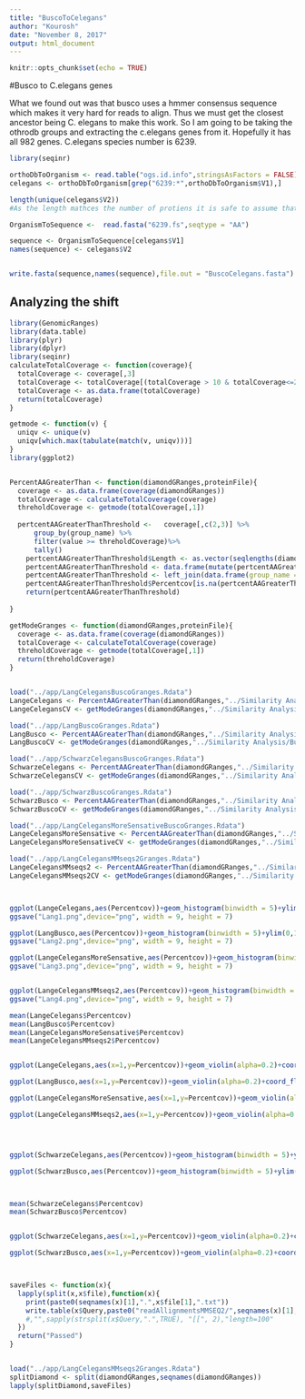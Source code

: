 ```yaml
---
title: "BuscoToCelegans"
author: "Kourosh"
date: "November 8, 2017"
output: html_document
---
```


```r
knitr::opts_chunk$set(echo = TRUE)
```

#Busco to C.elegans genes

What we found out was that busco uses a hmmer consensus sequence which makes it very hard for reads to align. Thus we must get the closest ancestor being C. elegans to make this work. So I am going to be taking the othrodb groups and extracting the c.elegans genes from it. Hopefully it has all 982 genes. C.elegans species number is 6239. 

```r
library(seqinr)

orthoDbToOrganism <- read.table("ogs.id.info",stringsAsFactors = FALSE)
celegans <- orthoDbToOrganism[grep("6239:*",orthoDbToOrganism$V1),]

length(unique(celegans$V2))
#As the length mathces the number of protiens it is safe to assume that the protiens are all there. So now to extra the genes.

OrganismToSequence <-  read.fasta("6239.fs",seqtype = "AA")

sequence <- OrganismToSequence[celegans$V1]
names(sequence) <- celegans$V2


write.fasta(sequence,names(sequence),file.out = "BuscoCelegans.fasta")


```


## Analyzing the shift


```r
library(GenomicRanges)
library(data.table)
library(plyr)
library(dplyr)
library(seqinr)
calculateTotalCoverage <- function(coverage){
  totalCoverage <- coverage[,3]
  totalCoverage <- totalCoverage[(totalCoverage > 10 & totalCoverage<=200)]   #Limited the data so it is easier to see the main parts of it. We can also limit the data later on as well. 
  totalCoverage <- as.data.frame(totalCoverage)
  return(totalCoverage)
}

getmode <- function(v) {
  uniqv <- unique(v)
  uniqv[which.max(tabulate(match(v, uniqv)))]
}
library(ggplot2)


PercentAAGreaterThan <- function(diamondGRanges,proteinFile){
  coverage <- as.data.frame(coverage(diamondGRanges))
  totalCoverage <- calculateTotalCoverage(coverage)
  threholdCoverage <- getmode(totalCoverage[,1])
  
  pertcentAAGreaterThanThreshold <-   coverage[,c(2,3)] %>%
      group_by(group_name) %>%
      filter(value >= threholdCoverage)%>%
      tally()
    pertcentAAGreaterThanThreshold$Length <- as.vector(seqlengths(diamondGRanges)[pertcentAAGreaterThanThreshold$group_name])
    pertcentAAGreaterThanThreshold <- data.frame(mutate(pertcentAAGreaterThanThreshold,Percentcov=n/Length*100))
    pertcentAAGreaterThanThreshold <- left_join(data.frame(group_name = names(read.fasta(proteinFile))),pertcentAAGreaterThanThreshold)
    pertcentAAGreaterThanThreshold$Percentcov[is.na(pertcentAAGreaterThanThreshold$Percentcov)] = 0
    return(pertcentAAGreaterThanThreshold)
  
}

getModeGranges <- function(diamondGRanges,proteinFile){
  coverage <- as.data.frame(coverage(diamondGRanges))
  totalCoverage <- calculateTotalCoverage(coverage)
  threholdCoverage <- getmode(totalCoverage[,1])
  return(threholdCoverage)
}


load("../app/LangCelegansBuscoGranges.Rdata")
LangeCelegans <- PercentAAGreaterThan(diamondGRanges,"../Similarity Analysis/BuscoCelegans.fasta")
LangeCelegansCV <- getModeGranges(diamondGRanges,"../Similarity Analysis/BuscoCelegans.fasta")

load("../app/LangBuscoGranges.Rdata")
LangBusco <- PercentAAGreaterThan(diamondGRanges,"../Similarity Analysis/BuscoProteinSet.fa")
LangBuscoCV <- getModeGranges(diamondGRanges,"../Similarity Analysis/BuscoProteinSet.fa")

load("../app/SchwarzCelegansBuscoGranges.Rdata")
SchwarzeCelegans <- PercentAAGreaterThan(diamondGRanges,"../Similarity Analysis/BuscoCelegans.fasta")
SchwarzeCelegansCV <- getModeGranges(diamondGRanges,"../Similarity Analysis/BuscoCelegans.fasta")

load("../app/SchwarzBuscoGranges.Rdata")
SchwarzBusco <- PercentAAGreaterThan(diamondGRanges,"../Similarity Analysis/BuscoProteinSet.fa")
SchwarzBuscoCV <- getModeGranges(diamondGRanges,"../Similarity Analysis/BuscoProteinSet.fa")

load("../app/LangCelegansMoreSensativeBuscoGranges.Rdata")
LangeCelegansMoreSensative <- PercentAAGreaterThan(diamondGRanges,"../Similarity Analysis/BuscoCelegans.fasta")
LangeCelegansMoreSensativeCV <- getModeGranges(diamondGRanges,"../Similarity Analysis/BuscoCelegans.fasta")

load("../app/LangCelegansMMseqs2Granges.Rdata")
LangeCelegansMMseqs2 <- PercentAAGreaterThan(diamondGRanges,"../Similarity Analysis/BuscoCelegans.fasta")
LangeCelegansMMseqs2CV <- getModeGranges(diamondGRanges,"../Similarity Analysis/BuscoCelegans.fasta")



ggplot(LangeCelegans,aes(Percentcov))+geom_histogram(binwidth = 5)+ylim(0,110)+labs(title = "Laing sequencing reads aligned to C.elegans BUSCO proteins using DIAMOND", subtitle = paste("CoverageThreshold =",LangeCelegansCV), x = paste("Percent of amino acids with minimum depth >= ",LangeCelegansCV), y = "Count")
ggsave("Lang1.png",device="png", width = 9, height = 7)

ggplot(LangBusco,aes(Percentcov))+geom_histogram(binwidth = 5)+ylim(0,110) +labs(title = "Laing sequencing reads aligned to BUSCO proteins using DIAMOND",subtitle = paste("CoverageThreshold =",LangBuscoCV), x = paste("Percent of amino acids with minimum depth >= ",LangBuscoCV), y = "Count")
ggsave("Lang2.png",device="png", width = 9, height = 7)

ggplot(LangeCelegansMoreSensative,aes(Percentcov))+geom_histogram(binwidth = 5)+ylim(0,110) + labs(title = "Laing sequencing reads aligned to C.elegans BUSCO proteins using DIAMOND More Sensitive",subtitle = paste("CoverageThreshold =",LangeCelegansMoreSensativeCV), x = paste("Percent of amino acids with minimum depth >= ",LangeCelegansMoreSensativeCV), y = "Count")
ggsave("Lang3.png",device="png", width = 9, height = 7)


ggplot(LangeCelegansMMseqs2,aes(Percentcov))+geom_histogram(binwidth = 5)+ylim(0,110) + labs(title = "Laing sequencing reads aligned to C.elegans BUSCO Proteins using MMseqs2",subtitle = paste("CoverageThreshold =",LangeCelegansMMseqs2CV), x = paste("Percent of amino acids with minimum depth >= ",LangeCelegansMMseqs2CV), y = "Count")
ggsave("Lang4.png",device="png", width = 9, height = 7)

mean(LangeCelegans$Percentcov)
mean(LangBusco$Percentcov)
mean(LangeCelegansMoreSensative$Percentcov)
mean(LangeCelegansMMseqs2$Percentcov)


ggplot(LangeCelegans,aes(x=1,y=Percentcov))+geom_violin(alpha=0.2)+coord_flip()+geom_jitter(shape=16,size=0.4) + labs(title = "Laing Aligned  to C.elegans Busco Proteins",subtitle = paste("CoverageThreshold =",LangeCelegansCV))

ggplot(LangBusco,aes(x=1,y=Percentcov))+geom_violin(alpha=0.2)+coord_flip()+geom_jitter(shape=16,size=0.4) + labs(title = "Laing Aligned  to Busco Proteins",subtitle = paste("CoverageThreshold =",LangBuscoCV))

ggplot(LangeCelegansMoreSensative,aes(x=1,y=Percentcov))+geom_violin(alpha=0.2)+coord_flip()+geom_jitter(shape=16,size=0.4)+ labs(title = "Laing Aligned  to C.elegans Busco Proteins Using More Sensitive",subtitle = paste("CoverageThreshold =",LangeCelegansMoreSensativeCV))

ggplot(LangeCelegansMMseqs2,aes(x=1,y=Percentcov))+geom_violin(alpha=0.2)+coord_flip()+geom_jitter(shape=16,size=0.4)+ labs(title = "Laing Aligned to C.elegans Busco Proteins Using MMseqs2",subtitle = paste("CoverageThreshold =",LangeCelegansMMseqs2CV))




ggplot(SchwarzeCelegans,aes(Percentcov))+geom_histogram(binwidth = 5)+ylim(0,80) + labs(title = "Schwarz Aligned to C.elegans Busco Proteins",subtitle = paste("CoverageThreshold =",SchwarzeCelegansCV))

ggplot(SchwarzBusco,aes(Percentcov))+geom_histogram(binwidth = 5)+ylim(0,80) + labs(title = "Schwarz Aligned to Busco Proteins",subtitle = paste("CoverageThreshold =",SchwarzBuscoCV))



mean(SchwarzeCelegans$Percentcov)
mean(SchwarzBusco$Percentcov)


ggplot(SchwarzeCelegans,aes(x=1,y=Percentcov))+geom_violin(alpha=0.2)+coord_flip()+geom_jitter(shape=16,size=0.4) + labs(title = "Schwarz Aligned to C.elegans Busco Proteins",subtitle = paste("CoverageThreshold =",SchwarzeCelegansCV))

ggplot(SchwarzBusco,aes(x=1,y=Percentcov))+geom_violin(alpha=0.2)+coord_flip()+geom_jitter(shape=16,size=0.4) + labs(title = "Schwarz Aligned to Busco Proteins",subtitle = paste("CoverageThreshold =",SchwarzBuscoCV))




```

```r

saveFiles <- function(x){
  lapply(split(x,x$file),function(x){
    print(paste0(seqnames(x)[1],".",x$file[1],".txt"))
    write.table(x$Query,paste0("readAllignmentsMMSEQ2/",seqnames(x)[1],".",x$file[1],".txt"),quote=FALSE,row.names = FALSE,col.names = FALSE)
    #,"",sapply(strsplit(x$Query,".",TRUE), "[[", 2),"length=100"
  })
  return("Passed")
}


load("../app/LangCelegansMMseqs2Granges.Rdata")
splitDiamond <- split(diamondGRanges,seqnames(diamondGRanges))
lapply(splitDiamond,saveFiles)

  
```